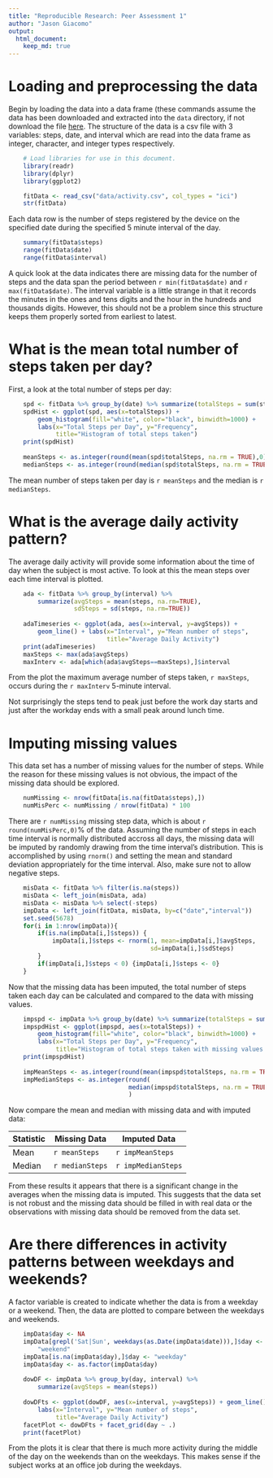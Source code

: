 ```yaml
---
title: "Reproducible Research: Peer Assessment 1"
author: "Jason Giacomo"
output: 
  html_document:
    keep_md: true
---
```



# Loading and preprocessing the data

Begin by loading the data into a data frame (these commands assume the data has
been downloaded and extracted into the `data` directory, if not download the
file
[here](https://d396qusza40orc.cloudfront.net/repdata%2Fdata%2Factivity.zip). The
structure of the data is a csv file with 3 variables: steps, date, and interval
which are read into the data frame as integer, character, and 
integer types respectively.

```r
    # Load libraries for use in this document.
    library(readr)
    library(dplyr)
    library(ggplot2)
```
```r
    fitData <- read_csv("data/activity.csv", col_types = "ici")
    str(fitData)
```

Each data row is the number of steps registered by the device on the specified
date during the specified 5 minute interval of the day.

```r
    summary(fitData$steps)
    range(fitData$date)
    range(fitData$interval)
```

A quick look at the data indicates there are missing data for the number of
steps and the data span the period between `r min(fitData$date)` and 
`r max(fitData$date)`. The interval variable is a little strange in that it
records the minutes in the ones and tens digits and the hour in the hundreds and
thousands digits. However, this should not be a problem since this structure
keeps them properly sorted from earliest to latest.

# What is the mean total number of steps taken per day?

First, a look at the total number of steps per day:

```r
    spd <- fitData %>% group_by(date) %>% summarize(totalSteps = sum(steps))
    spdHist <- ggplot(spd, aes(x=totalSteps)) +
        geom_histogram(fill="white", color="black", binwidth=1000) +
        labs(x="Total Steps per Day", y="Frequency",
             title="Histogram of total steps taken")
    print(spdHist)
    
    meanSteps <- as.integer(round(mean(spd$totalSteps, na.rm = TRUE),0))
    medianSteps <- as.integer(round(median(spd$totalSteps, na.rm = TRUE),0))
```

The mean number of steps taken per day is `r meanSteps`
and the median is `r medianSteps`.

# What is the average daily activity pattern?

The average daily activity will provide some information about the time of day
when the subject is most active. To look at this the mean steps over each
time interval is plotted.

```r
    ada <- fitData %>% group_by(interval) %>%
        summarize(avgSteps = mean(steps, na.rm=TRUE),
                  sdSteps = sd(steps, na.rm=TRUE))
    
    adaTimeseries <- ggplot(ada, aes(x=interval, y=avgSteps)) +
        geom_line() + labs(x="Interval", y="Mean number of steps", 
                           title="Average Daily Activity")
    print(adaTimeseries)
    maxSteps <- max(ada$avgSteps)
    maxInterv <- ada[which(ada$avgSteps==maxSteps),]$interval
```

From the plot the maximum average number of steps taken, `r maxSteps`, occurs
during the `r maxInterv` 5-minute interval.

Not surprisingly the steps tend to peak just before the work day starts and just
after the workday ends with a small peak around lunch time.

# Imputing missing values

This data set has a number of missing values for the number of steps. While the
reason for these missing values is not obvious, the impact of the missing data
should be explored.

```r
    numMissing <- nrow(fitData[is.na(fitData$steps),])
    numMisPerc <- numMissing / nrow(fitData) * 100
```

There are `r numMissing` missing step data, which is about
`r round(numMisPerc,0)`% of the data. Assuming the number of steps in each time interval is normally distributed accross all days, the missing data will be imputed by randomly drawing from the time interval's distribution. This is accomplished by using `rnorm()` and setting the mean and standard deviation appropriately for the time interval. Also, make sure not to allow negative steps.

```r
    misData <- fitData %>% filter(is.na(steps))
    misData <- left_join(misData, ada)
    misData <- misData %>% select(-steps)
    impData <- left_join(fitData, misData, by=c("date","interval"))
    set.seed(5678)
    for(i in 1:nrow(impData)){
        if(is.na(impData[i,]$steps)) {
            impData[i,]$steps <- rnorm(1, mean=impData[i,]$avgSteps,
                                       sd=impData[i,]$sdSteps)
        }
        if(impData[i,]$steps < 0) {impData[i,]$steps <- 0}
    }
```

Now that the missing data has been imputed, the total number of steps taken each
day can be calculated and compared to the data with missing values.

```r
    impspd <- impData %>% group_by(date) %>% summarize(totalSteps = sum(steps))
    impspdHist <- ggplot(impspd, aes(x=totalSteps)) +
        geom_histogram(fill="white", color="black", binwidth=1000) +
        labs(x="Total Steps per Day", y="Frequency",
             title="Histogram of total steps taken with missing values imputed")
    print(impspdHist)
    
    impMeanSteps <- as.integer(round(mean(impspd$totalSteps, na.rm = TRUE),0))
    impMedianSteps <- as.integer(round(
                                 median(impspd$totalSteps, na.rm = TRUE),0)
                                 )
```

Now compare the mean and median with missing data and with imputed data:

Statistic | Missing Data    | Imputed Data
--------- | --------------- | ------------------
Mean      | `r meanSteps`   | `r impMeanSteps`
Median    | `r medianSteps` | `r impMedianSteps`

From these results it appears that there is a significant change in the
averages when the missing data is imputed. This suggests that the data set is
not robust and the missing data should be filled in with real data or the
observations with missing data should be removed from the data set.

# Are there differences in activity patterns between weekdays and weekends?

A factor variable is created to indicate whether the data is from a weekday or a
weekend. Then, the data are plotted to compare between the weekdays and
weekends.

```r
    impData$day <- NA
    impData[grepl('Sat|Sun', weekdays(as.Date(impData$date))),]$day <-
        "weekend"
    impData[is.na(impData$day),]$day <- "weekday"
    impData$day <- as.factor(impData$day)
    
    dowDF <- impData %>% group_by(day, interval) %>%
        summarize(avgSteps = mean(steps))
    
    dowDFts <- ggplot(dowDF, aes(x=interval, y=avgSteps)) + geom_line() +
        labs(x="Interval", y="Mean number of steps",
             title="Average Daily Activity")
    facetPlot <- dowDFts + facet_grid(day ~ .)
    print(facetPlot)
```

From the plots it is clear that there is much more activity during the middle of
the day on the weekends than on the weekdays. This makes sense if the subject
works at an office job during the weekdays.
